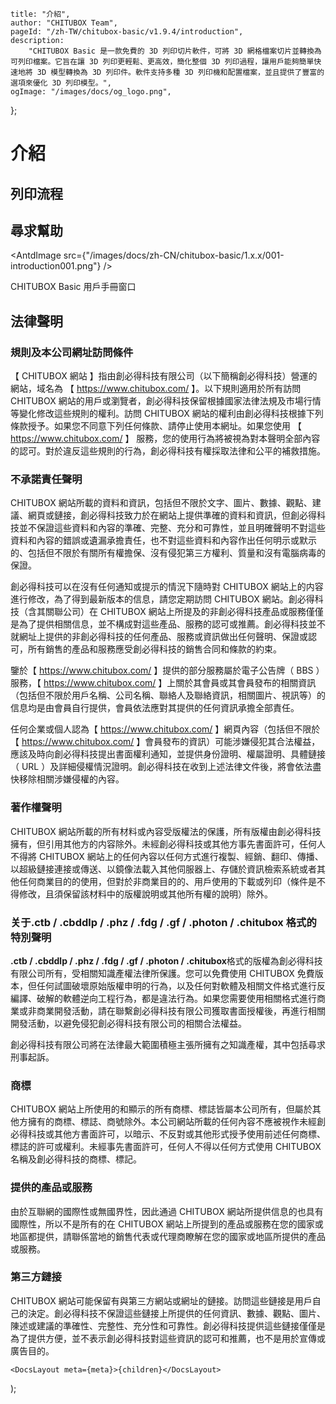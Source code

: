 
	title: "介紹",
	author: "CHITUBOX Team",
	pageId: "/zh-TW/chitubox-basic/v1.9.4/introduction",
	description:
		"CHITUBOX Basic 是一款免費的 3D 列印切片軟件，可將 3D 網格檔案切片並轉換為可列印檔案。它旨在讓 3D 列印更輕鬆、更高效，簡化整個 3D 列印過程，讓用戶能夠簡單快速地將 3D 模型轉換為 3D 列印件。軟件支持多種 3D 列印機和配置檔案，並且提供了豐富的選項來優化 3D 列印模型。",
	ogImage: "/images/docs/og_logo.png",
};

# 介紹

## 列印流程

<ImageContainer>
	<AntdImage
		src={
			"/images/docs/zh-CN/chitubox-basic/1.x.x/001-introduction000-darkTheme.png"
		}
	/>
</ImageContainer>

## 尋求幫助

<AntdImage
	src={"/images/docs/zh-CN/chitubox-basic/1.x.x/001-introduction001.png"}
/>

CHITUBOX Basic 用戶手冊窗口

## 法律聲明

### 規則及本公司網址訪問條件

【 CHITUBOX 網站 】指由創必得科技有限公司（以下簡稱創必得科技）營運的網站，域名為 【 https://www.chitubox.com/ 】。以下規則適用於所有訪問 CHITUBOX 網站的用戶或瀏覽者，創必得科技保留根據國家法律法規及市場行情等變化修改這些規則的權利。訪問 CHITUBOX 網站的權利由創必得科技根據下列條款授予。如果您不同意下列任何條款、請停止使用本網址。如果您使用 【 https://www.chitubox.com/ 】 服務，您的使用行為將被視為對本聲明全部內容的認可。對於違反這些規則的行為，創必得科技有權採取法律和公平的補救措施。

### 不承諾責任聲明

CHITUBOX 網站所載的資料和資訊，包括但不限於文字、圖片、數據、觀點、建議、網頁或鏈接，創必得科技致力於在網站上提供準確的資料和資訊，但創必得科技並不保證這些資料和內容的準確、完整、充分和可靠性，並且明確聲明不對這些資料和內容的錯誤或遺漏承擔責任，也不對這些資料和內容作出任何明示或默示的、包括但不限於有關所有權擔保、沒有侵犯第三方權利、質量和沒有電腦病毒的保證。

創必得科技可以在沒有任何通知或提示的情況下隨時對 CHITUBOX 網站上的内容進行修改，為了得到最新版本的信息，請您定期訪問 CHITUBOX 網站。創必得科技（含其關聯公司）在 CHITUBOX 網站上所提及的非創必得科技產品或服務僅僅是為了提供相關信息，並不構成對這些產品、服務的認可或推薦。創必得科技並不就網址上提供的非創必得科技的任何產品、服務或資訊做出任何聲明、保證或認可，所有銷售的產品和服務應受創必得科技的銷售合同和條款的約束。

鑒於【 https://www.chitubox.com/ 】提供的部分服務屬於電子公告牌（ BBS ）服務，【 https://www.chitubox.com/ 】上關於其會員或其會員發布的相關資訊（包括但不限於用戶名稱、公司名稱、聯絡人及聯絡資訊，相關圖片、視訊等）的信息均是由會員自行提供，會員依法應對其提供的任何資訊承擔全部責任。

任何企業或個人認為【 https://www.chitubox.com/ 】網頁內容（包括但不限於【 https://www.chitubox.com/ 】會員發布的資訊）可能涉嫌侵犯其合法權益，應該及時向創必得科技提出書面權利通知，並提供身份證明、權屬證明、具體鏈接（ URL ）及詳細侵權情況證明。創必得科技在收到上述法律文件後，將會依法盡快移除相關涉嫌侵權的內容。

### 著作權聲明

CHITUBOX 網站所載的所有材料或內容受版權法的保護，所有版權由創必得科技擁有，但引用其他方的内容除外。未經創必得科技或其他方事先書面許可，任何人不得將 CHITUBOX 網站上的任何內容以任何方式進行複製、經銷、翻印、傳播、以超級鏈接連接或傳送、以鏡像法載入其他伺服器上、存儲於資訊檢索系統或者其他任何商業目的的使用，但對於非商業目的的、用戶使用的下載或列印（條件是不得修改，且須保留該材料中的版權說明或其他所有權的說明）除外。

### 关于.ctb / .cbddlp / .phz / .fdg / .gf / .photon / .chitubox 格式的特別聲明

**.ctb / .cbddlp / .phz / .fdg / .gf / .photon / .chitubox**格式的版權為創必得科技有限公司所有，受相關知識產權法律所保護。您可以免費使用 CHITUBOX 免費版本，但任何試圖破壞原始版權申明的行為，以及任何對軟體及相關文件格式進行反編譯、破解的軟體逆向工程行為，都是違法行為。如果您需要使用相關格式進行商業或非商業開發活動，請在聯繫創必得科技有限公司獲取書面授權後，再進行相關開發活動，以避免侵犯創必得科技有限公司的相關合法權益。

<Admonition type="warning" title="警告">
	創必得科技有限公司將在法律最大範圍積極主張所擁有之知識產權，其中包括尋求刑事起訴。
</Admonition>

### 商標

CHITUBOX 網站上所使用的和顯示的所有商標、標誌皆屬本公司所有，但屬於其他方擁有的商標、標誌、商號除外。本公司網站所載的任何內容不應被視作未經創必得科技或其他方書面許可，以暗示、不反對或其他形式授予使用前述任何商標、標誌的許可或權利。未經事先書面許可，任何人不得以任何方式使用 CHITUBOX 名稱及創必得科技的商標、標記。

<ImageContainer className="justify-center">
	<AntdImage
		src={
			"/images/docs/zh-CN/chitubox-basic/1.x.x/001-introduction-logo.png"
		}
	/>
</ImageContainer>

### 提供的產品或服務

由於互聯網的國際性或無國界性，因此通過 CHITUBOX 網站所提供信息的也具有國際性，所以不是所有的在 CHITUBOX	網站上所提到的產品或服務在您的國家或地區都提供，請聯係當地的銷售代表或代理商瞭解在您的國家或地區所提供的產品或服務。

### 第三方鏈接

CHITUBOX 網站可能保留有與第三方網站或網址的鏈接。訪問這些鏈接是用戶自己的決定。創必得科技不保證這些鏈接上所提供的任何資訊、數據、觀點、圖片、陳述或建議的準確性、完整性、充分性和可靠性。創必得科技提供這些鏈接僅僅是為了提供方便，並不表示創必得科技對這些資訊的認可和推薦，也不是用於宣傳或廣告目的。

	<DocsLayout meta={meta}>{children}</DocsLayout>
);
